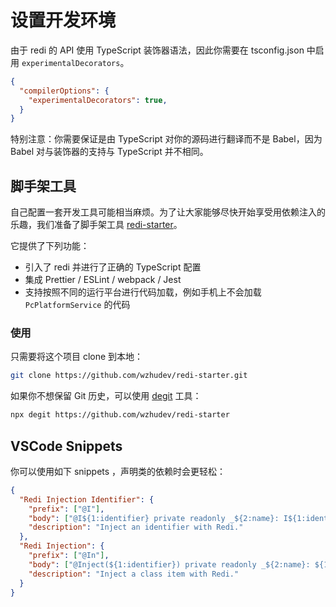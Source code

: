 
# 设置开发环境

由于 redi 的 API 使用 TypeScript 装饰器语法，因此你需要在 tsconfig.json 中启用 `experimentalDecorators`。

```json highlight=3
{
  "compilerOptions": {
    "experimentalDecorators": true,
  }
}
```

<Callout>
特别注意：你需要保证是由 TypeScript 对你的源码进行翻译而不是 Babel，因为 Babel 对与装饰器的支持与 TypeScript 并不相同。
</Callout>

## 脚手架工具

自己配置一套开发工具可能相当麻烦。为了让大家能够尽快开始享受用依赖注入的乐趣，我们准备了脚手架工具 [redi-starter](https://github.com/wzhudev/redi-starter)。

它提供了下列功能：

* 引入了 redi 并进行了正确的 TypeScript 配置
* 集成 Prettier / ESLint / webpack / Jest
* 支持按照不同的运行平台进行代码加载，例如手机上不会加载 `PcPlatformService` 的代码

### 使用

只需要将这个项目 clone 到本地：

```bash
git clone https://github.com/wzhudev/redi-starter.git
```

如果你不想保留 Git 历史，可以使用 [degit](https://github.com/Rich-Harris/degit) 工具：

```bash
npx degit https://github.com/wzhudev/redi-starter
```

## VSCode Snippets

你可以使用如下 snippets ，声明类的依赖时会更轻松：

```json
{
  "Redi Injection Identifier": {
    "prefix": ["@I"],
    "body": ["@I${1:identifier} private readonly _${2:name}: I${1:identifier},"],
    "description": "Inject an identifier with Redi."
  },
  "Redi Injection": {
    "prefix": ["@In"],
    "body": ["@Inject(${1:identifier}) private readonly _${2:name}: ${1:identifier},"],
    "description": "Inject a class item with Redi."
  }
}
```

